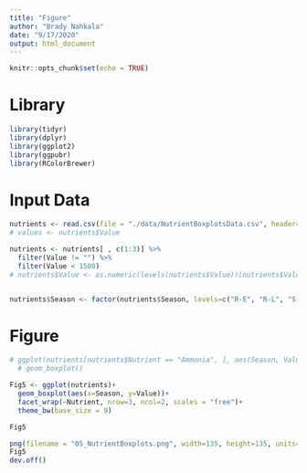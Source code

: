 ```yaml
---
title: "Figure"
author: "Brady Nahkala"
date: "9/17/2020"
output: html_document
---
```


```r
knitr::opts_chunk$set(echo = TRUE)
```

# Library

```r
library(tidyr)
library(dplyr)
library(ggplot2)
library(ggpubr)
library(RColorBrewer)
```

# Input Data

```r
nutrients <- read.csv(file = "./data/NutrientBoxplotsData.csv", header=T, sep=",")
# values <- nutrients$Value

nutrients <- nutrients[ , c(1:3)] %>%
  filter(Value != "") %>%
  filter(Value < 1500)
# nutrients$Value <- as.numeric(levels(nutrients$Value))[nutrients$Value]


nutrients$Season <- factor(nutrients$Season, levels=c("R-E", "R-L", "S-E", "S-L", "C-E", "C-L"))


```


# Figure

```r
# ggplot(nutrients[nutrients$Nutrient == "Ammonia", ], aes(Season, Value))+
  # geom_boxplot()

Fig5 <- ggplot(nutrients)+
  geom_boxplot(aes(x=Season, y=Value))+
  facet_wrap(~Nutrient, nrow=3, ncol=2, scales = "free")+
  theme_bw(base_size = 9)

Fig5
```

```r
png(filename = "05_NutrientBoxplots.png", width=135, height=135, units="mm", res=300)
Fig5
dev.off()
```

